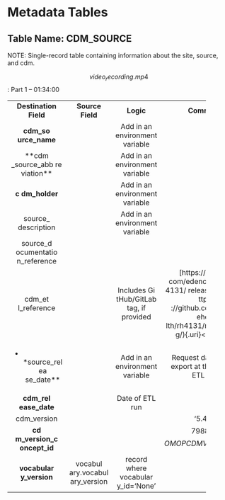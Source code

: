 # Metadata Tables {#metadata-tables}

## Table Name: CDM_SOURCE {#table-name-cdm_source}

NOTE: Single-record table containing information about the site, source,
and cdm.

$$video_recording.mp4$$: Part 1 -- 01:34:00

+:-----------:+:-----------:+:-----------:+:-------------------:+
|             | **Source    | **Logic**   | **Comment**         |
| **          | Field**     |             |                     |
| Destination |             |             |                     |
| Field**     |             |             |                     |
+-------------+-------------+-------------+---------------------+
| **cdm_so    |             | Add in an   |                     |
| urce_name** |             | environment |                     |
|             |             | variable    |                     |
+-------------+-------------+-------------+---------------------+
| \*\*cdm     |             | Add in an   |                     |
| \           |             | environment |                     |
| _source_abb |             | variable    |                     |
| re          |             |             |                     |
| viation\*\* |             |             |                     |
+-------------+-------------+-------------+---------------------+
| **c         |             | Add in an   |                     |
| dm_holder** |             | environment |                     |
|             |             | variable    |                     |
+-------------+-------------+-------------+---------------------+
| source\_    |             | Add in an   |                     |
| description |             | environment |                     |
|             |             | variable    |                     |
+-------------+-------------+-------------+---------------------+
| source_d    |             |             |                     |
| ocumentatio |             |             |                     |
| n_reference |             |             |                     |
+-------------+-------------+-------------+---------------------+
| cdm_et      |             | Includes Gi | \[https://git       |
| l_reference |             | tHub/GitLab | hub.                |
|             |             | tag, if     | com/edencehealth/rh |
|             |             | provided    | 4131/               |
|             |             |             | releases/tag/\\\](h |
|             |             |             | ttps                |
|             |             |             | ://github.com/edenc |
|             |             |             | ehea                |
|             |             |             | lth/rh4131/releases |
|             |             |             | /ta                 |
|             |             |             | g/){.uri}\<gh-tag\> |
+-------------+-------------+-------------+---------------------+
| -   \       |             | Add in an   | Request date of     |
| *source_rel |             | environment | last export at the  |
|     ea      |             | variable    | start of ETL run    |
| se_date\*\* |             |             |                     |
+-------------+-------------+-------------+---------------------+
| **cdm_rel   |             | Date of ETL |                     |
| ease_date** |             | run         |                     |
+-------------+-------------+-------------+---------------------+
| cdm_version |             |             | '5.4.1'             |
+-------------+-------------+-------------+---------------------+
| **cd        |             |             | 798878 $$O          |
| m_version_c |             |             | MOP                 |
| oncept_id** |             |             | CDM Version 5.4.1$$ |
+-------------+-------------+-------------+---------------------+
| **vocabular | vocabul     | record      |                     |
| y_version** | ary.vocabul | where       |                     |
|             | ary_version | vocabular   |                     |
|             |             | y_id='None' |                     |
+-------------+-------------+-------------+---------------------+
